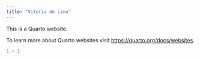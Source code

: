 ```yaml
---
title: "Vitória de Lima"
---
```


This is a Quarto website.

To learn more about Quarto websites visit <https://quarto.org/docs/websites>.

```r
1 + 1
```
